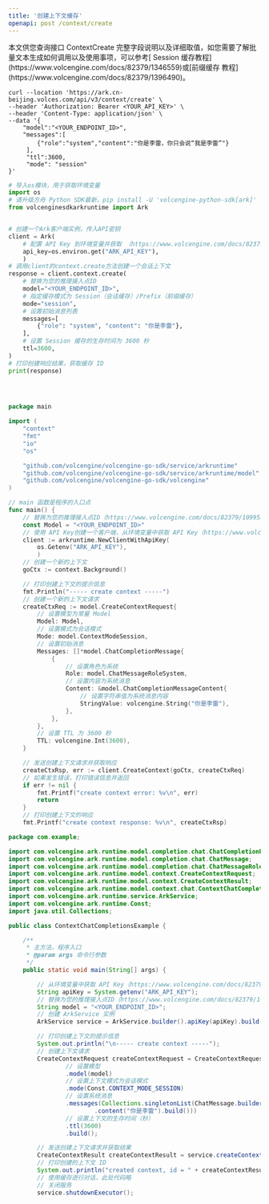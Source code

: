 ```yaml
---
title: '创建上下文缓存'
openapi: post /context/create
---
```

<Tip>
    本文供您查询接口 ContextCreate 完整字段说明以及详细取值，如您需要了解批量文本生成如何调用以及使用事项，可以参考[ Session 缓存教程](https://www.volcengine.com/docs/82379/1346559)或[前缀缓存 教程](https://www.volcengine.com/docs/82379/1396490)。
</Tip>

<RequestExample>

```shell Curl
curl --location 'https://ark.cn-beijing.volces.com/api/v3/context/create' \
--header 'Authorization: Bearer <YOUR_API_KEY>' \
--header 'Content-Type: application/json' \
--data '{ 
    "model":"<YOUR_ENDPOINT_ID>", 
    "messages":[ 
        {"role":"system","content":"你是李雷，你只会说“我是李雷”"}
     ], 
     "ttl":3600, 
     "mode": "session"
}'
```

```python Python SDK
# 导入os模块，用于获取环境变量
import os
# 请升级方舟 Python SDK最新，pip install -U 'volcengine-python-sdk[ark]'
from volcenginesdkarkruntime import Ark


# 创建一个Ark客户端实例，传入API密钥
client = Ark(
    # 配置 API Key 到环境变量并获取 （https://www.volcengine.com/docs/82379/1361424）
    api_key=os.environ.get("ARK_API_KEY"),
    )
# 调用client的context.create方法创建一个会话上下文
response = client.context.create(
    # 替换为您的推理接入点ID
    model="<YOUR_ENDPOINT_ID>",
    # 指定缓存模式为 Session（会话缓存）/Prefix（前缀缓存）
    mode="session",
    # 设置初始消息列表
    messages=[
        {"role": "system", "content": "你是李雷"},
    ],
    # 设置 Session 缓存的生存时间为 3600 秒
    ttl=3600,
)
# 打印创建响应结果，获取缓存 ID
print(response)


    
```

```go Go SDK
package main

import (
    "context"
    "fmt"
    "io"
    "os"

    "github.com/volcengine/volcengine-go-sdk/service/arkruntime"
    "github.com/volcengine/volcengine-go-sdk/service/arkruntime/model"
    "github.com/volcengine/volcengine-go-sdk/volcengine"
)

// main 函数是程序的入口点
func main() {
    // 替换为您的推理接入点ID（https://www.volcengine.com/docs/82379/1099522）
    const Model = "<YOUR_ENDPOINT_ID>"
    // 使用 API Key创建一个客户端，从环境变量中获取 API Key（https://www.volcengine.com/docs/82379/1361424）
    client := arkruntime.NewClientWithApiKey(
        os.Getenv("ARK_API_KEY"),
        )
    // 创建一个新的上下文
    goCtx := context.Background()

    // 打印创建上下文的提示信息
    fmt.Println("----- create context -----")
    // 创建一个新的上下文请求
    createCtxReq := model.CreateContextRequest{
        // 设置模型为常量 Model
        Model: Model,
        // 设置模式为会话模式
        Mode: model.ContextModeSession,
        // 设置初始消息
        Messages: []*model.ChatCompletionMessage{
            {
                // 设置角色为系统
                Role: model.ChatMessageRoleSystem,
                // 设置内容为系统消息
                Content: &model.ChatCompletionMessageContent{
                    // 设置字符串值为系统消息内容
                    StringValue: volcengine.String("你是李雷"),
                },
            },
        },
        // 设置 TTL 为 3600 秒
        TTL: volcengine.Int(3600),
    }

    // 发送创建上下文请求并获取响应
    createCtxRsp, err := client.CreateContext(goCtx, createCtxReq)
    // 如果发生错误，打印错误信息并返回
    if err != nil {
        fmt.Printf("create context error: %v\n", err)
        return
    }
    // 打印创建上下文的响应
    fmt.Printf("create context response: %v\n", createCtxRsp)
```


```java Java SDK
package com.example;

import com.volcengine.ark.runtime.model.completion.chat.ChatCompletionResult;
import com.volcengine.ark.runtime.model.completion.chat.ChatMessage;
import com.volcengine.ark.runtime.model.completion.chat.ChatMessageRole;
import com.volcengine.ark.runtime.model.context.CreateContextRequest;
import com.volcengine.ark.runtime.model.context.CreateContextResult;
import com.volcengine.ark.runtime.model.context.chat.ContextChatCompletionRequest;
import com.volcengine.ark.runtime.service.ArkService;
import com.volcengine.ark.runtime.Const;
import java.util.Collections;

public class ContextChatCompletionsExample {

    /**
     * 主方法，程序入口
     * @param args 命令行参数
     */
    public static void main(String[] args) {

        // 从环境变量中获取 API Key（https://www.volcengine.com/docs/82379/1361424）
        String apiKey = System.getenv("ARK_API_KEY");
        // 替换为您的推理接入点ID（https://www.volcengine.com/docs/82379/1099522）
        String model = "<YOUR_ENDPOINT_ID>";
        // 创建 ArkService 实例
        ArkService service = ArkService.builder().apiKey(apiKey).build();

        // 打印创建上下文的提示信息
        System.out.println("\n----- create context -----");
        // 创建上下文请求
        CreateContextRequest createContextRequest = CreateContextRequest.builder()
                // 设置模型
                .model(model)
                // 设置上下文模式为会话模式
                .mode(Const.CONTEXT_MODE_SESSION)
                // 设置系统消息
                .messages(Collections.singletonList(ChatMessage.builder().role(ChatMessageRole.SYSTEM)
                        .content("你是李雷").build()))
                // 设置上下文的生存时间（秒）
                .ttl(3600)
                .build();

        // 发送创建上下文请求并获取结果
        CreateContextResult createContextResult = service.createContext(createContextRequest);
        // 打印创建的上下文 ID
        System.out.println("created context, id = " + createContextResult.getId());
        // 使用缓存进行对话，此处代码略
        // 关闭服务
        service.shutdownExecutor();
```

</RequestExample>